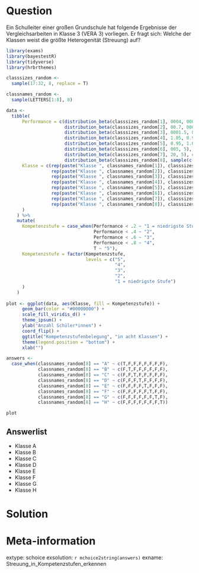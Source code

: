 Question
========
Ein Schulleiter einer großen Grundschule hat folgende Ergebnisse der Vergleichsarbeiten in Klasse 3 (VERA 3) vorliegen. Er fragt sich: Welche der Klassen weist die größte Heterogenität (Streuung) auf?

```r
library(exams)
library(bayestestR)
library(tidyverse)
library(hrbrthemes)

classsizes_random <- 
  sample(17:32, 8, replace = T)

classnames_random <- 
  sample(LETTERS[1:8], 8)

data <- 
  tibble(
      Performance = c(distribution_beta(classsizes_random[1], 0004, 0004), # normal
                      distribution_beta(classsizes_random[2], 00.7, 0002), # right
                      distribution_beta(classsizes_random[3], 0001.5, 00.8), # left
                      distribution_beta(classsizes_random[4], 1.05, 0.95), # unif
                      distribution_beta(classsizes_random[5], 0.95, 1.05), # unif
                      distribution_beta(classsizes_random[6], 005, 5), # lepto
                      distribution_beta(classsizes_random[7], 20, 5), # lepto right
                      distribution_beta(classsizes_random[8], sample(c(.2, .3), 1), sample(c(.2, .3), 1))), # u
      Klasse = c(rep(paste("Klasse ", classnames_random[1]), classsizes_random[1]),
                 rep(paste("Klasse ", classnames_random[2]), classsizes_random[2]),
                 rep(paste("Klasse ", classnames_random[3]), classsizes_random[3]),
                 rep(paste("Klasse ", classnames_random[4]), classsizes_random[4]),
                 rep(paste("Klasse ", classnames_random[5]), classsizes_random[5]),
                 rep(paste("Klasse ", classnames_random[6]), classsizes_random[6]),
                 rep(paste("Klasse ", classnames_random[7]), classsizes_random[7]),
                 rep(paste("Klasse ", classnames_random[8]), classsizes_random[8])
      )
    ) %>% 
    mutate(
      Kompetenzstufe = case_when(Performance < .2 ~ "1 = niedrigste Stufe",
                                 Performance < .4 ~ "2",
                                 Performance < .6 ~ "3",
                                 Performance < .8 ~ "4",
                                 T ~ "5"),
      Kompetenzstufe = factor(Kompetenzstufe, 
                              levels = c("5",
                                         "4",
                                         "3",
                                         "2",
                                         "1 = niedrigste Stufe")
      )
    )
    
plot <- ggplot(data, aes(Klasse, fill = Kompetenzstufe)) +
      geom_bar(color = "#00000000") +
      scale_fill_viridis_d() +
      theme_ipsum() + 
      ylab("Anzahl Schüler*innen") + 
      coord_flip() +
      ggtitle("Kompetenzstufenbelegung", "in acht Klassen") +
      theme(legend.position = "bottom") +
      xlab("")

answers <- 
  case_when(classnames_random[8] == "A" ~ c(T,F,F,F,F,F,F,F),
            classnames_random[8] == "B" ~ c(F,T,F,F,F,F,F,F),
            classnames_random[8] == "C" ~ c(F,F,T,F,F,F,F,F),
            classnames_random[8] == "D" ~ c(F,F,F,T,F,F,F,F),
            classnames_random[8] == "E" ~ c(F,F,F,F,T,F,F,F),
            classnames_random[8] == "F" ~ c(F,F,F,F,F,T,F,F),
            classnames_random[8] == "G" ~ c(F,F,F,F,F,F,T,F),
            classnames_random[8] == "H" ~ c(F,F,F,F,F,F,F,T))

plot
```


Answerlist
----------

* Klasse A
* Klasse B
* Klasse C
* Klasse D
* Klasse E
* Klasse F
* Klasse G
* Klasse H


Solution
=========

Meta-information
================
extype: schoice
exsolution: `r mchoice2string(answers)`
exname: Streuung_in_Kompetenzstufen_erkennen
